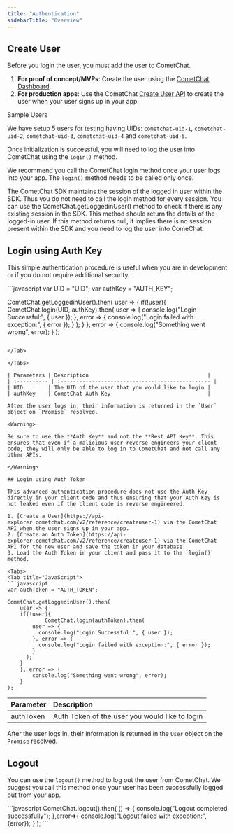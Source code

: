 ```yaml
---
title: "Authentication"
sidebarTitle: "Overview"
---
```




## Create User

Before you login the user, you must add the user to CometChat.

1. **For proof of concept/MVPs**: Create the user using the [CometChat Dashboard](https://app.cometchat.com).
2. **For production apps**: Use the CometChat [Create User API](https://api-explorer.cometchat.com/v2/reference/createuser-1) to create the user when your user signs up in your app.

<Note>
Sample Users

We have setup 5 users for testing having UIDs: `cometchat-uid-1`, `cometchat-uid-2`, `cometchat-uid-3`, `cometchat-uid-4` and `cometchat-uid-5`.

</Note>

Once initialization is successful, you will need to log the user into CometChat using the `login()` method.

We recommend you call the CometChat login method once your user logs into your app. The `login()` method needs to be called only once.

<Warning>

The CometChat SDK maintains the session of the logged in user within the SDK. Thus you do not need to call the login method for every session. You can use the CometChat.getLoggedinUser() method to check if there is any existing session in the SDK. This method should return the details of the logged-in user. If this method returns null, it implies there is no session present within the SDK and you need to log the user into ComeChat.

</Warning>

## Login using Auth Key

This simple authentication procedure is useful when you are in development or if you do not require additional security.

<Tabs>
<Tab title="JavaScript">
```javascript
var UID = "UID";
var authKey = "AUTH_KEY";

CometChat.getLoggedinUser().then(
	user => {
  	if(!user){
			CometChat.login(UID, authKey).then(
        user => {
          console.log("Login Successful:", { user });
        }, error => {
          console.log("Login failed with exception:", { error });
        }
      );
    }
	}, error => {
		console.log("Something went wrong", error);
	}
);
```

</Tab>

</Tabs>

| Parameters | Description                                      |
| :---------- | :------------------------------------------------ |
| UID        | The UID of the user that you would like to login |
| authKey    | CometChat Auth Key                               |

After the user logs in, their information is returned in the `User` object on `Promise` resolved.

<Warning>

Be sure to use the **Auth Key** and not the **Rest API Key**. This ensures that even if a malicious user reverse engineers your client code, they will only be able to log in to CometChat and not call any other APIs.

</Warning>

## Login using Auth Token

This advanced authentication procedure does not use the Auth Key directly in your client code and thus ensuring that your Auth Key is not leaked even if the client code is reverse engineered.

1. [Create a User](https://api-explorer.cometchat.com/v2/reference/createuser-1) via the CometChat API when the user signs up in your app.
2. [Create an Auth Token](https://api-explorer.cometchat.com/v2/reference/createuser-1) via the CometChat API for the new user and save the token in your database.
3. Load the Auth Token in your client and pass it to the `login()` method.

<Tabs>
<Tab title="JavaScript">
```javascript
var authToken = "AUTH_TOKEN";

CometChat.getLoggedinUser().then(
	user => {
  	if(!user){
			CometChat.login(authToken).then(
        user => {
          console.log("Login Successful:", { user });
        }, error => {
          console.log("Login failed with exception:", { error });
        }
      );
    }
	}, error => {
		console.log("Something went wrong", error);
	}
);
```

</Tab>

</Tabs>

| Parameter | Description                                    |
| :--------- | :---------------------------------------------- |
| authToken | Auth Token of the user you would like to login |

After the user logs in, their information is returned in the `User` object on the `Promise` resolved.

## Logout

You can use the `logout()` method to log out the user from CometChat. We suggest you call this method once your user has been successfully logged out from your app.

<Tabs>
<Tab title="JavaScript">
```javascript
CometChat.logout().then(
	() => {
  	console.log("Logout completed successfully");
	},error=>{
  	console.log("Logout failed with exception:",{error});
	}
);
```

</Tab>

</Tabs>
